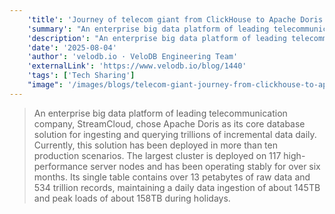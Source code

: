 ```yaml
---
    'title': 'Journey of telecom giant from ClickHouse to Apache Doris: 13PB in one table'
    'summary': "An enterprise big data platform of leading telecommunication company, StreamCloud, chose Apache Doris as its core database solution for ingesting and querying trillions of incremental data daily. Currently, this solution has been deployed in more than ten production scenarios. The largest cluster is deployed on 117 high-performance server nodes and has been operating stably for over six months. Its single table contains over 13 petabytes of raw data and 534 trillion records, maintaining a daily data ingestion of about 145TB and peak loads of about 158TB during holidays."
    'description': "An enterprise big data platform of leading telecommunication company, StreamCloud, chose Apache Doris as its core database solution for ingesting and querying trillions of incremental data daily. Currently, this solution has been deployed in more than ten production scenarios. The largest cluster is deployed on 117 high-performance server nodes and has been operating stably for over six months. Its single table contains over 13 petabytes of raw data and 534 trillion records, maintaining a daily data ingestion of about 145TB and peak loads of about 158TB during holidays."
    'date': '2025-08-04'
    'author': 'velodb.io · VeloDB Engineering Team'
    'externalLink': 'https://www.velodb.io/blog/1440'
    'tags': ['Tech Sharing']
    "image": '/images/blogs/telecom-giant-journey-from-clickhouse-to-apache-doris-13pb-in-one-table.jpg'
---
```



> <BlogLink rel="noopener noreferrer" target='_blank' href='https://www.velodb.io/blog/1440'>An enterprise big data platform of leading telecommunication company, StreamCloud, chose Apache Doris as its core database solution for ingesting and querying trillions of incremental data daily. Currently, this solution has been deployed in more than ten production scenarios. The largest cluster is deployed on 117 high-performance server nodes and has been operating stably for over six months. Its single table contains over 13 petabytes of raw data and 534 trillion records, maintaining a daily data ingestion of about 145TB and peak loads of about 158TB during holidays.<SeeMore /></BlogLink>